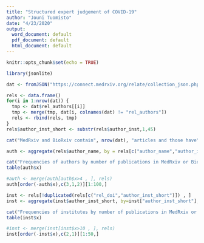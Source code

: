 ```yaml
---
title: "Structured expert judgement of COVID-19"
author: "Jouni Tuomisto"
date: "4/23/2020"
output:
  word_document: default
  pdf_document: default
  html_document: default
---
```


```r
knitr::opts_chunk$set(echo = TRUE)
```



```r

library(jsonlite)

dat <- fromJSON("https://connect.medrxiv.org/relate/collection_json.php?grp=181")[[3]] # All COVID-19 papers from MedRxiv and BioRxiv.

rels <- data.frame()
for(i in 1:nrow(dat)) {
  tmp <- dat$rel_authors[[i]]
  tmp <- merge(tmp, dat[i, colnames(dat) != "rel_authors"])
  rels <- rbind(rels, tmp)
}
rels$author_inst_short <- substr(rels$author_inst,1,45)

```

```r

cat("MedRxiv and BioRxiv contain", nrow(dat), "articles and those have", length(unique(rels$author_name)), "distinct authors (", mean(dat$rel_num_authors), "on average).\n")

auth <- aggregate(rels$author_name, by = rels[c("author_name","author_inst_short")], FUN=length)

cat("Frequencies of authors by number of publications in MedRxiv or BioRxiv\n")
table(auth$x)

#auth <- merge(auth[auth$x>4 , ], rels)
auth[order(-auth$x),c(3,1,2)][1:100,]

inst <- rels[!duplicated(rels[c("rel_doi","author_inst_short")]) , ]
inst <- aggregate(inst$author_inst_short, by=inst["author_inst_short"], FUN=length)

cat("Frequencies of institutes by number of publications in MedRxiv or BioRxiv\n")
table(inst$x)

#inst <- merge(inst[inst$x>10 , ], rels)
inst[order(-inst$x),c(2,1)][1:50,]

```

